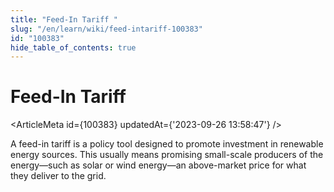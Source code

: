 ```yaml
---
title: "Feed-In Tariff "
slug: "/en/learn/wiki/feed-intariff-100383"
id: "100383"
hide_table_of_contents: true
---
```



# Feed-In Tariff 

<ArticleMeta id={100383} updatedAt={'2023-09-26 13:58:47'} />
<div className='border-solid border-b border-t-0 my-4 border-[var(--ifm-color-gray-300)]' />

A feed-in tariff is a policy tool designed to promote investment in renewable energy sources. This usually means promising small-scale producers of the energy—such as solar or wind energy—an above-market price for what they deliver to the grid.
